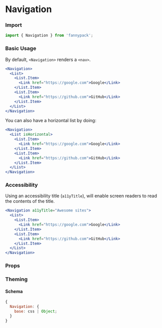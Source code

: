 
# Navigation

### Import

```jsx
import { Navigation } from 'fannypack';
```

### Basic Usage

By default, `<Navigation>` renders a `<nav>`.

```.jsx
<Navigation>
  <List>
    <List.Item>
      <Link href="https://google.com">Google</Link>
    </List.Item>
    <List.Item>
      <Link href="https://github.com">GitHub</Link>
    </List.Item>
  </List>
</Navigation>
```

You can also have a horizontal list by doing:

```.jsx
<Navigation>
  <List isHorizontal>
    <List.Item>
      <Link href="https://google.com">Google</Link>
    </List.Item>
    <List.Item>
      <Link href="https://github.com">GitHub</Link>
    </List.Item>
  </List>
</Navigation>
```

### Accessibility

Using an accessibility title (`a11yTitle`), will enable screen readers to read the contents of the title.

```.jsx
<Navigation a11yTitle="Awesome sites">
  <List>
    <List.Item>
      <Link href="https://google.com">Google</Link>
    </List.Item>
    <List.Item>
      <Link href="https://github.com">GitHub</Link>
    </List.Item>
  </List>
</Navigation>
```

### Props

<PropsTable component={Navigation} />

### Theming

#### Schema

```jsx
{
  Navigation: {
    base: css | Object;
  }
}
```
